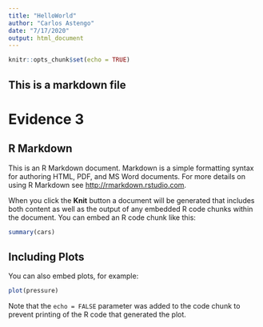```yaml
---
title: "HelloWorld"
author: "Carlos Astengo"
date: "7/17/2020"
output: html_document
---
```


```r
knitr::opts_chunk$set(echo = TRUE)
```

## This is a markdown file
# Evidence 3


## R Markdown

This is an R Markdown document. Markdown is a simple formatting syntax for authoring HTML, PDF, and MS Word documents. For more details on using R Markdown see <http://rmarkdown.rstudio.com>.

When you click the **Knit** button a document will be generated that includes both content as well as the output of any embedded R code chunks within the document. You can embed an R code chunk like this:

```r
summary(cars)
```

## Including Plots

You can also embed plots, for example:

```r
plot(pressure)
```

Note that the `echo = FALSE` parameter was added to the code chunk to prevent printing of the R code that generated the plot.
